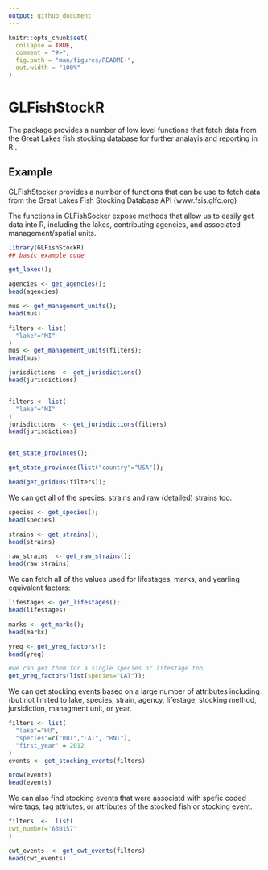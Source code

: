 ```yaml
---
output: github_document
---
```


<!-- README.md is generated from README.Rmd. Please edit that file -->

```r
knitr::opts_chunk$set(
  collapse = TRUE,
  comment = "#>",
  fig.path = "man/figures/README-",
  out.width = "100%"
)
```

# GLFishStockR

<!-- badges: start -->
<!-- badges: end -->

The package provides a number of low level functions that fetch data
    from the Great Lakes fish stocking database for further analayis
    and reporting in R..


## Example

GLFishStocker provides a number of functions that can be use to fetch
data from the Great Lakes Fish Stocking Database API (www.fsis.glfc.org)

The functions in GLFishSocker expose methods that allow us to easily
get data into R, including the lakes, contributing agencies, and
associated management/spatial units.

```r
library(GLFishStockR)
## basic example code

get_lakes();

agencies <- get_agencies();
head(agencies)

mus <- get_management_units();
head(mus)

filters <- list(
  "lake"="MI"
)
mus <- get_management_units(filters);
head(mus)

jurisdictions  <- get_jurisdictions()
head(jurisdictions)


filters <- list(
  "lake"="MI"
)
jurisdictions  <- get_jurisdictions(filters)
head(jurisdictions)


get_state_provinces();

get_state_provinces(list("country"="USA"));

head(get_grid10s(filters));

```

We can get all of the species, strains and raw (detailed) strains too:


```r

species <- get_species();
head(species)

strains <- get_strains();
head(strains)

raw_strains  <- get_raw_strains();
head(raw_strains)

```
We can fetch all of the values used for lifestages, marks, and yearling equivalent factors:

```r

lifestages <- get_lifestages();
head(lifestages)

marks <- get_marks();
head(marks)

yreq <- get_yreq_factors();
head(yreq)

#we can get them for a single species or lifestage too
get_yreq_factors(list(species="LAT"));

```

We can get stocking events based on a large number of attributes
including (but not limited to lake, species, strain, agency,
lifestage, stocking method, jursidiction, managment unit, or year.

```r

filters <- list(
  "lake"="HU",
  "species"=c("RBT","LAT", "BNT"),
  "first_year" = 2012
)
events <- get_stocking_events(filters)

nrow(events)
head(events)

```

We can also find stocking events that were associatd with spefic coded
wire tags, tag attriutes, or attributes of the stocked fish or stocking
event.

```r
filters  <-  list(
cwt_number='630157'
)

cwt_events  <- get_cwt_events(filters)
head(cwt_events)

```
